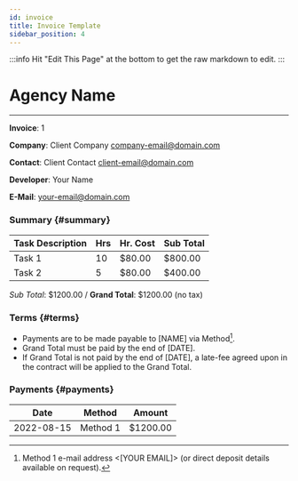 ```yaml
---
id: invoice
title: Invoice Template
sidebar_position: 4
---
```


:::info
Hit "Edit This Page" at the bottom to get the raw markdown to edit.
:::

# Agency Name

---

**Invoice**: 1

**Company**: Client Company <company-email@domain.com>

**Contact**: Client Contact <client-email@domain.com>

**Developer**: Your Name

**E-Mail**: your-email@domain.com

### Summary {#summary}

| Task Description | Hrs | Hr. Cost | Sub Total |
| ---------------- | --- | -------- | --------- |
| Task 1           | 10  | $80.00   | $800.00   |
| Task 2           | 5   | $80.00   | $400.00   |

_Sub Total_: $1200.00 / **Grand Total**: $1200.00 (no tax)

### Terms {#terms}

- Payments are to be made payable to [NAME] via Method[^1].
- Grand Total must be paid by the end of [DATE].
- If Grand Total is not paid by the end of [DATE], a late-fee agreed upon in the contract will be applied to the Grand Total.

### Payments {#payments}

| Date       | Method   | Amount   |
| ---------- | -------- | -------- |
| 2022-08-15 | Method 1 | $1200.00 |

[^1]: Method 1 e-mail address <[YOUR EMAIL]> (or direct deposit details available on request).
